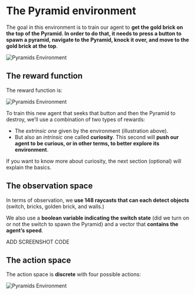 # The Pyramid environment

The goal in this environment is to train our agent to **get the gold brick on the top of the Pyramid. In order to do that, it needs to press a button to spawn a pyramid, navigate to the Pyramid, knock it over, and move to the gold brick at the top**.

<img src="https://huggingface.co/datasets/huggingface-deep-rl-course/course-images/resolve/main/en/unit5/pyramids.png" alt="Pyramids Environment"/>


## The reward function

The reward function is:

<img src="https://huggingface.co/datasets/huggingface-deep-rl-course/course-images/resolve/main/en/unit5/pyramids-reward.png" alt="Pyramids Environment"/>


To train this new agent that seeks that button and then the Pyramid to destroy, we’ll use a combination of two types of rewards:

- The *extrinsic one* given by the environment (illustration above).
- But also an *intrinsic* one called **curiosity**. This second will **push our agent to be curious, or in other terms, to better explore its environment**.

If you want to know more about curiosity, the next section (optional) will explain the basics.

## The observation space

In terms of observation, we **use 148 raycasts that can each detect objects** (switch, bricks, golden brick, and walls.)

We also use a **boolean variable indicating the switch state** (did we turn on or not the switch to spawn the Pyramid) and a vector that **contains the agent’s speed**.

ADD SCREENSHOT CODE

## The action space

The action space is **discrete** with four possible actions:

<img src="https://huggingface.co/datasets/huggingface-deep-rl-course/course-images/resolve/main/en/unit5/pyramids-action.png" alt="Pyramids Environment"/>
